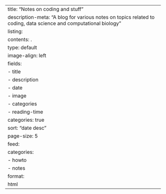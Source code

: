 ---
title: "Notes on coding and stuff"
description-meta: "A blog for various notes on topics related to coding, data science and computational biology"
listing:
  contents: .
  type: default
  image-align: left
  fields: 
    - title
    - description
    - date
    - image
    - categories
    - reading-time
  categories: true
  sort: "date desc"
  page-size: 5
  feed:
    categories: 
      - howto
      - notes
format:
  html
---